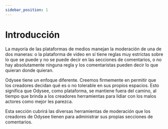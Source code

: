 ```yaml
---
sidebar_position: 1
---
```


# Introducción

La mayoría de las plataformas de medios manejan la moderación de una de dos maneras: o la plataforma de video en sí tiene reglas muy estrictas sobre lo que se puede y no se puede decir en las secciones de comentarios, o no hay absolutamente ninguna regla y los comentaristas pueden decir lo que quieran donde quieran.

Odysee tiene un enfoque diferente. Creemos firmemente en permitir que los creadores decidan qué es o no tolerable en sus propios espacios. Esto significa que Odysee, como plataforma, se mantiene fuera del camino, al tiempo que brinda a los creadores herramientas para lidiar con los malos actores como mejor les parezca.

Esta sección cubrirá las diversas herramientas de moderación que los creadores de Odysee tienen para administrar sus propias secciones de comentarios.